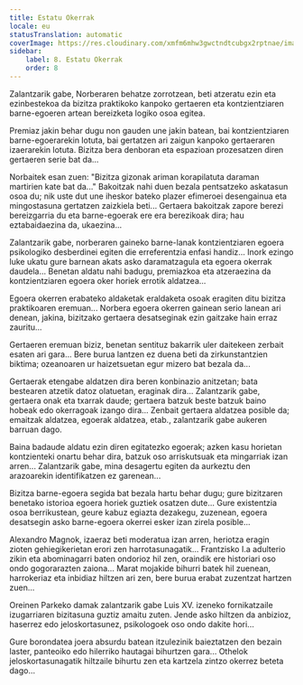 ```yaml
---
title: Estatu Okerrak
locale: eu
statusTranslation: automatic
coverImage: https://res.cloudinary.com/xmfm6mhw3gwctndtcubgx2rptnae/image/upload/v1740468922/small_cover_tratado_de_psicologia_revolucionaria_a4c0dca4e0.webp
sidebar:
    label: 8. Estatu Okerrak
    order: 8
---
```

Zalantzarik gabe, Norberaren behatze zorrotzean, beti atzeratu ezin eta ezinbestekoa da bizitza praktikoko kanpoko gertaeren eta kontzientziaren barne-egoeren artean bereizketa logiko osoa egitea.

Premiaz jakin behar dugu non gauden une jakin batean, bai kontzientziaren barne-egoerarekin lotuta, bai gertatzen ari zaigun kanpoko gertaeraren izaerarekin lotuta. Bizitza bera denboran eta espazioan prozesatzen diren gertaeren serie bat da...

Norbaitek esan zuen: "Bizitza gizonak ariman korapilatuta daraman martirien kate bat da..." Bakoitzak nahi duen bezala pentsatzeko askatasun osoa du; nik uste dut une iheskor bateko plazer efimeroei desengainua eta mingostasuna gertatzen zaizkiela beti... Gertaera bakoitzak zapore berezi bereizgarria du eta barne-egoerak ere era berezikoak dira; hau eztabaidaezina da, ukaezina...

Zalantzarik gabe, norberaren gaineko barne-lanak kontzientziaren egoera psikologiko desberdinei egiten die erreferentzia enfasi handiz... Inork ezingo luke ukatu gure barnean akats asko daramatzagula eta egoera okerrak daudela... Benetan aldatu nahi badugu, premiazkoa eta atzeraezina da kontzientziaren egoera oker horiek errotik aldatzea...

Egoera okerren erabateko aldaketak eraldaketa osoak eragiten ditu bizitza praktikoaren eremuan... Norbera egoera okerren gainean serio lanean ari denean, jakina, bizitzako gertaera desatseginak ezin gaitzake hain erraz zauritu...

Gertaeren eremuan biziz, benetan sentituz bakarrik uler daitekeen zerbait esaten ari gara... Bere burua lantzen ez duena beti da zirkunstantzien biktima; ozeanoaren ur haizetsuetan egur mizero bat bezala da...

Gertaerak etengabe aldatzen dira beren konbinazio anitzetan; bata bestearen atzetik datoz olatuetan, eraginak dira... Zalantzarik gabe, gertaera onak eta txarrak daude; gertaera batzuk beste batzuk baino hobeak edo okerragoak izango dira... Zenbait gertaera aldatzea posible da; emaitzak aldatzea, egoerak aldatzea, etab., zalantzarik gabe aukeren barruan dago.

Baina badaude aldatu ezin diren egitatezko egoerak; azken kasu horietan kontzienteki onartu behar dira, batzuk oso arriskutsuak eta mingarriak izan arren... Zalantzarik gabe, mina desagertu egiten da aurkeztu den arazoarekin identifikatzen ez garenean...

Bizitza barne-egoera segida bat bezala hartu behar dugu; gure bizitzaren benetako istorioa egoera horiek guztiek osatzen dute... Gure existentzia osoa berrikustean, geure kabuz egiazta dezakegu, zuzenean, egoera desatsegin asko barne-egoera okerrei esker izan zirela posible...

Alexandro Magnok, izaeraz beti moderatua izan arren, heriotza eragin zioten gehiegikerietan erori zen harrotasunagatik... Frantzisko I.a adulterio zikin eta abominagarri baten ondorioz hil zen, oraindik ere historiari oso ondo gogorarazten zaiona... Marat mojakide bihurri batek hil zuenean, harrokeriaz eta inbidiaz hiltzen ari zen, bere burua erabat zuzentzat hartzen zuen...

Oreinen Parkeko damak zalantzarik gabe Luis XV. izeneko fornikatzaile izugarriaren bizitasuna guztiz amaitu zuten. Jende asko hiltzen da anbizioz, haserrez edo jeloskortasunez, psikologoek oso ondo dakite hori...

Gure borondatea joera absurdu batean itzulezinik baieztatzen den bezain laster, panteoiko edo hilerriko hautagai bihurtzen gara... Othelok jeloskortasunagatik hiltzaile bihurtu zen eta kartzela zintzo okerrez beteta dago...

